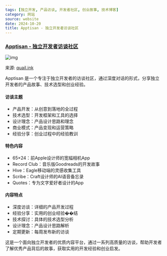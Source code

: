 ```yaml
---
tags: [独立开发, 产品访谈, 开发者社区, 创业故事, 技术博客]
category: 网站
source: website
date: 2024-10-20
title: Apptisan - 独立开发者访谈社区
---
```


### [Apptisan - 独立开发者访谈社区](https://quail.ink/apptisan)

![img](https://img.mengpeng.tech/i/2024/12/06/67528e2d2aa41.webp)

来源: [quail.ink](https://quail.ink/apptisan)

Apptisan 是一个专注于独立开发者的访谈社区，通过深度对话的形式，分享独立开发者的产品故事、技术选型和创业经验。

#### 访谈主题
- 产品开发：从创意到落地的全过程
- 技术选型：开发框架和工具的选择
- 设计理念：产品设计思路和理念
- 商业模式：产品变现和运营策略
- 经验分享：创业过程中的经验教训

#### 特色内容
- 65×24：前Apple设计师的宽幅相机App
- Record Club：音乐版Goodreads的开发故事
- Hive：Eagle移动端的灵感收集工具
- Scribe：Craft设计师的AI语音备忘录
- Quotes：专为文字爱好者设计的App

#### 内容特点
- 深度访谈：详细的产品开发过程
- 经验分享：实用的创业经验��结
- 技术探讨：具体的技术选型分析
- 设计理念：产品设计思路解析
- 定期更新：每周发布新的访谈

这是一个面向独立开发者的优质内容平台，通过一系列高质量的访谈，帮助开发者了解优秀产品背后的故事，获取实用的开发经验和创业启发。 